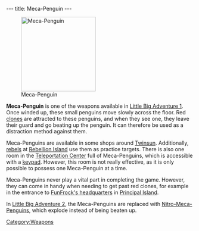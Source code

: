 ---
title: Meca-Penguin
---

[[Image:Meca.gif|right|thumb|200px|Meca-Penguin]]

'''Meca-Penguin''' is one of the weapons available in [[Little Big Adventure 1]]. Once winded up, these small penguins move slowly across the floor. Red [[clone]]s are attracted to these penguins, and when they see one, they leave their guard and go beating up the penguin. It can therefore be used as a distraction method against them.

Meca-Penguins are available in some shops around [[Twinsun]]. Additionally, [[rebels]] at [[Rebellion Island]] use them as practice targets. There is also one room in the [[Teleportation Center]] full of Meca-Penguins, which is accessible with a [[keypad]]. However, this room is not really effective, as it is only possible to possess one Meca-Penguin at a time.

Meca-Penguins never play a vital part in completing the game. However, they can come in handy when needing to get past red clones, for example in the entrance to [[FunFrock's headquarters]] in [[Principal Island]].

In [[Little Big Adventure 2]], the Meca-Penguins are replaced with [[Nitro-Meca-Penguins]], which explode instead of being beaten up.

[[Category:Weapons]]
